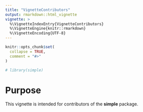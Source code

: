 ```yaml
---
title: "VignetteContributors"
output: rmarkdown::html_vignette
vignette: >
  %\VignetteIndexEntry{VignetteContributors}
  %\VignetteEngine{knitr::rmarkdown}
  %\VignetteEncoding{UTF-8}
---
```


```r
knitr::opts_chunk$set(
  collapse = TRUE,
  comment = "#>"
)
```

```r
# library(simple)
```

# Purpose

This vignette is intended for contributors of the **simple** package. 
